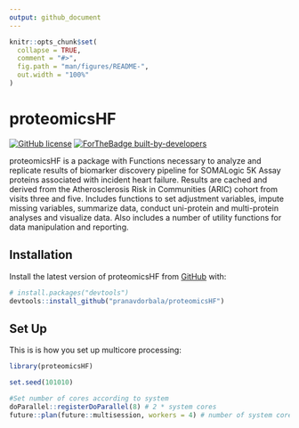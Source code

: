 ```yaml
---
output: github_document
---
```


<!-- README.md is generated from README.Rmd. Please edit that file -->

```r
knitr::opts_chunk$set(
  collapse = TRUE,
  comment = "#>",
  fig.path = "man/figures/README-",
  out.width = "100%"
)
```

# proteomicsHF

<!-- badges: start -->
[![GitHub license](https://img.shields.io/github/license/Naereen/StrapDown.js.svg)](https://github.com/pranavdorbala/proteomicsHF/blob/main/LICENSE)
[![ForTheBadge built-by-developers](http://ForTheBadge.com/images/badges/built-by-developers.svg)](https://github.com/pranavdorbala/proteomicsHF)
<!-- badges: end -->

proteomicsHF is a package with Functions necessary to analyze and replicate 
results of biomarker discovery pipeline for SOMALogic 5K Assay proteins 
associated with incident heart failure. Results are cached and derived from the 
Atherosclerosis Risk in Communities (ARIC) cohort from visits three and five. 
Includes functions to set adjustment variables, impute missing variables, 
summarize data, conduct uni-protein and multi-protein analyses and visualize 
data. Also includes a number of utility functions for data manipulation and 
reporting.

## Installation

Install the latest version of proteomicsHF from [GitHub](https://github.com/) with:

``` r
# install.packages("devtools")
devtools::install_github("pranavdorbala/proteomicsHF")
```
## Set Up

This is is how you set up multicore processing:

```r
library(proteomicsHF)

set.seed(101010)

#Set number of cores according to system
doParallel::registerDoParallel(8) # 2 * system cores
future::plan(future::multisession, workers = 4) # number of system cores

```
